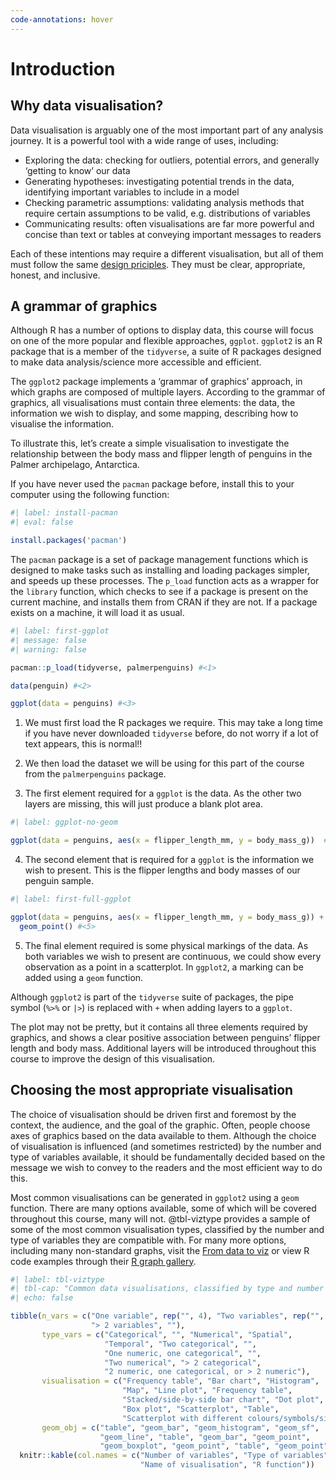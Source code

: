```yaml
---
code-annotations: hover
---
```


# Introduction

## Why data visualisation?
Data visualisation is arguably one of the most important part of any analysis journey. It is a powerful tool with a wide range of uses, including:

- [Exploring the data]{.highlight}: checking for outliers, potential errors, and generally 'getting to know' our data
- [Generating hypotheses:]{.highlight} investigating potential trends in the data, identifying important variables to include in a model
- [Checking parametric assumptions:]{.highlight} validating analysis methods that require certain assumptions to be valid, e.g. distributions of variables
- [Communicating results:]{.highlight} often visualisations are far more powerful and concise than text or tables at conveying important messages to readers

Each of these intentions may require a different visualisation, but all of them must follow the same [design priciples](https://www.ncrm.ac.uk/resources/online/all/?id=20844). They must be clear, appropriate, honest, and inclusive. 

## A grammar of graphics
Although R has a number of options to display data, this course will focus on one of the more popular and flexible approaches, `ggplot`. `ggplot2` is an R package that is a member of the `tidyverse`, a suite of R packages designed to make data analysis/science more accessible and efficient. 

The `ggplot2` package implements a ‘grammar of graphics’ approach, in which graphs are composed of multiple layers. According to the grammar of graphics, all visualisations must contain three elements: the [data]{.highlight}, the [information]{.highlight} we wish to display, and some [mapping]{.highlight}, describing how to visualise the information.

To illustrate this, let's create a simple visualisation to investigate the relationship between the body mass and flipper length of penguins in the Palmer archipelago, Antarctica.

:::{.callout-warning}
If you have never used the `pacman` package before, install this to your computer using the following function:

```r
#| label: install-pacman
#| eval: false

install.packages('pacman')
```

The `pacman` package is a set of package management functions which is designed to make tasks such as installing and loading packages simpler, and speeds up these processes. The `p_load` function acts as a wrapper for the `library` function, which checks to see if a package is present on the current machine, and installs them from CRAN if they are not. If a package exists on a machine, it will load it as usual.
:::

```r
#| label: first-ggplot
#| message: false  
#| warning: false

pacman::p_load(tidyverse, palmerpenguins) #<1>

data(penguin) #<2>

ggplot(data = penguins) #<3>

```

1. We must first load the R packages we require. This may take a long time if you have never downloaded `tidyverse` before, do not worry if a lot of text appears, this is normal!!

2. We then load the dataset we will be using for this part of the course from the `palmerpenguins` package.

3. The first element required for a `ggplot` is the data. As the other two layers are missing, this will just produce a blank plot area.

```r
#| label: ggplot-no-geom

ggplot(data = penguins, aes(x = flipper_length_mm, y = body_mass_g))  #<4>

```

4. The second element that is required for a `ggplot` is the information we wish to present. This is the flipper lengths and body masses of our penguin sample. 

```r
#| label: first-full-ggplot

ggplot(data = penguins, aes(x = flipper_length_mm, y = body_mass_g)) + #<5>
  geom_point() #<5>
```

5. The final element required is some physical markings of the data. As both variables we wish to present are continuous, we could show every observation as a point in a scatterplot. In `ggplot2`, a marking can be added using a `geom` function.

:::{.callout-warning}
Although `ggplot2` is part of the `tidyverse` suite of packages, the pipe symbol (`%>%` or `|>`) is replaced with `+` when adding layers to a `ggplot`. 
:::

The plot may not be pretty, but it contains all three elements required by graphics, and shows a clear positive association between penguins' flipper length and body mass. Additional layers will be introduced throughout this course to improve the design of this visualisation.

## Choosing the most appropriate visualisation
The choice of visualisation should be driven first and foremost by the [context]{.highlight}, the [audience]{.highlight}, and the [goal]{.highlight} of the graphic. Often, people choose axes of graphics based on the data available to them. Although the choice of visualisation is influenced (and sometimes restricted) by the number and type of variables available, it should be fundamentally decided based on the message we wish to convey to the readers and the most efficient way to do this. 

Most common visualisations can be generated in `ggplot2` using a `geom` function. There are many options available, some of which will be covered throughout this course, many will not. @tbl-viztype provides a sample of some of the most common visualisation types, classified by the number and type of variables they are compatible with. For many more options, including many non-standard graphs, visit the [From data to viz](https://www.data-to-viz.com/) or view R code examples through their [R graph gallery](https://r-graph-gallery.com/).

```r
#| label: tbl-viztype
#| tbl-cap: "Common data visualisations, classified by type and number of variables, presented with the `geom` function used to generate them."
#| echo: false

tibble(n_vars = c("One variable", rep("", 4), "Two variables", rep("", 4),
                  "> 2 variables", ""),
       type_vars = c("Categorical", "", "Numerical", "Spatial",
                     "Temporal", "Two categorical", "", 
                     "One numeric, one categorical", "", 
                     "Two numerical", "> 2 categorical", 
                     "2 numeric, one categorical, or > 2 numeric"),
       visualisation = c("Frequency table", "Bar chart", "Histogram",
                         "Map", "Line plot", "Frequency table", 
                         "Stacked/side-by-side bar chart", "Dot plot",
                         "Box plot", "Scatterplot", "Table", 
                         "Scatterplot with different colours/symbols/sizes"),
       geom_obj = c("table", "geom_bar", "geom_histogram", "geom_sf",
                    "geom_line", "table", "geom_bar", "geom_point",
                    "geom_boxplot", "geom_point", "table", "geom_point")) %>% 
  knitr::kable(col.names = c("Number of variables", "Type of variables",
                             "Name of visualisation", "R function"))

```




